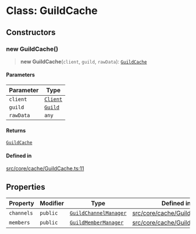 # Class: GuildCache

## Constructors

### new GuildCache()

> **new GuildCache**(`client`, `guild`, `rawData`): [`GuildCache`](GuildCache.mdx)

#### Parameters

| Parameter | Type |
| ------ | ------ |
| `client` | [`Client`](Client.mdx) |
| `guild` | [`Guild`](Guild.mdx) |
| `rawData` | `any` |

#### Returns

[`GuildCache`](GuildCache.mdx)

#### Defined in

[src/core/cache/GuildCache.ts:11](https://github.com/devdimer/cordium.js/blob/cfa1fbbb6bea11406ac7a0f9fe16ea54d3dc8144/src/core/cache/GuildCache.ts#L11)

## Properties

| Property | Modifier | Type | Defined in |
| ------ | ------ | ------ | ------ |
| `channels` | `public` | [`GuildChannelManager`](GuildChannelManager.mdx) | [src/core/cache/GuildCache.ts:9](https://github.com/devdimer/cordium.js/blob/cfa1fbbb6bea11406ac7a0f9fe16ea54d3dc8144/src/core/cache/GuildCache.ts#L9) |
| `members` | `public` | [`GuildMemberManager`](GuildMemberManager.mdx) | [src/core/cache/GuildCache.ts:8](https://github.com/devdimer/cordium.js/blob/cfa1fbbb6bea11406ac7a0f9fe16ea54d3dc8144/src/core/cache/GuildCache.ts#L8) |
